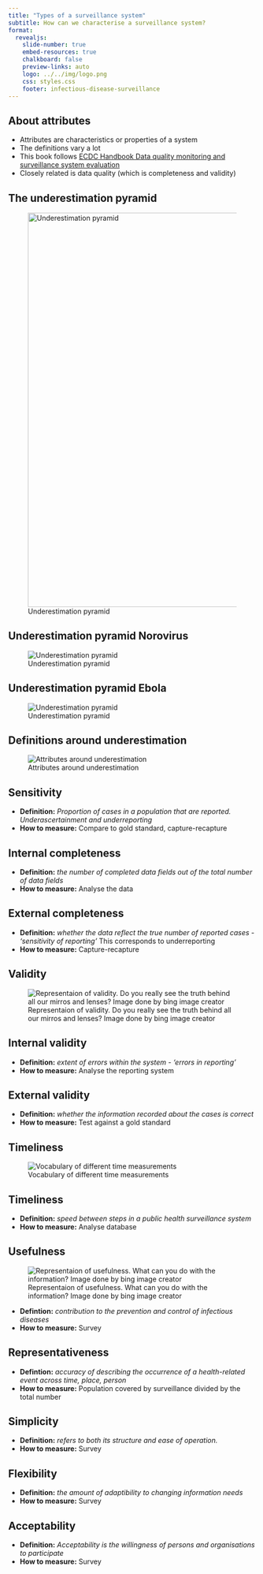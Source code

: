 ```yaml
---
title: "Types of a surveillance system"
subtitle: How can we characterise a surveillance system? 
format:
  revealjs: 
    slide-number: true
    embed-resources: true
    chalkboard: false
    preview-links: auto
    logo: ../../img/logo.png
    css: styles.css
    footer: infectious-disease-surveillance 
---
```


## About attributes
- Attributes are characteristics or properties of a system
- The definitions vary a lot
- This book follows [ECDC Handbook Data quality monitoring and surveillance system evaluation](https://www.ecdc.europa.eu/sites/default/files/media/en/publications/Publications/Data-quality-monitoring-surveillance-system-evaluation-Sept-2014.pdf)
- Closely related is data quality (which is completeness and validity) 


## The underestimation pyramid

![Underestimation pyramid](../../img/attributes_underestimation_pyramid.png){.nostretch fig-align="center" width="800px"}

## Underestimation pyramid Norovirus
![Underestimation pyramid](../../img/attributes_underestimation_pyramid_noro.png)

## Underestimation pyramid Ebola
![Underestimation pyramid](../../img/attributes_underestimation_pyramid_ebola.png)




## Definitions around underestimation
![Attributes around underestimation](../../img/attributes_sensitivity.jpg)




## Sensitivity
- __Definition:__ _Proportion of cases in a population that are reported. Underascertainment and underreporting_
- __How to measure:__ Compare to gold standard, capture-recapture

## Internal completeness
- __Definition:__ _the number of completed data fields out of the total number of data fields_
- __How to measure:__ Analyse the data


## External completeness
- __Definition:__ _whether the data reflect the true number of reported cases - 'sensitivity of reporting'_ This corresponds to underreporting
- __How to measure:__ Capture-recapture


## Validity

![Representaion of validity. Do you really see the truth behind all our mirros and lenses? Image done by bing image creator](../../img/attributes_validity.jpg)


## Internal validity
- __Definition:__ _extent of errors within the system - 'errors in reporting'_
- __How to measure:__ Analyse the reporting system


## External validity
- __Definition:__ _whether the information recorded about the cases is correct_ 
- __How to measure:__ Test against a gold standard


## Timeliness

![Vocabulary of different time measurements](../../img/attributes_timeliness.jpg)


## Timeliness

- __Definition:__ _speed between steps in a public health surveillance system_
- __How to measure:__ Analyse database


## Usefulness
![Representaion of usefulness. What can you do with the information? Image done by bing image creator](../../img/attributes_usefullness.jpg)

- __Defintion:__ _contribution to the prevention and control of infectious diseases_
- __How to measure:__ Survey


## Representativeness
- __Defintion:__ _accuracy of describing the occurrence of a health-related event across time, place, person_
- __How to measure:__ Population covered by surveillance divided by the total number


## Simplicity
- __Definition:__ _refers to both its structure and ease of operation._
- __How to measure:__ Survey 


## Flexibility
- __Definition:__ _the amount of adaptibility to changing information needs_
- __How to measure:__ Survey

## Acceptability
- __Definition:__ _Acceptability is the willingness of persons and organisations to participate_
- __How to measure:__ Survey

